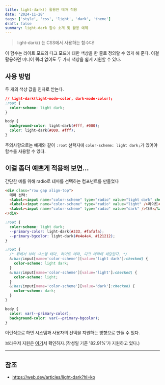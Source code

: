 ```yaml
---
title: light-dark() 활용한 테마 적용
date: '2024-11-28'
tags: ['style', 'css', 'light', 'dark', 'theme']
draft: false
summary: light-dark 함수 소개 및 활용 예제
---
```


> light-dark() 는 CSS에서 사용하는 함수다!

이 함수는 라이트 모드와 다크 모드에 대한 색상을 한 줄로 정의할 수 있게 해 준다. 이걸 활용하면 미디어 쿼리 없이도 두 가지 색상을 쉽게 지원할 수 있다.

## 사용 방법

두 개의 색상 값을 인자로 받는다.

```css
// light-dark(light-mode-color, dark-mode-color);
:root {
  color-scheme: light dark;
}

body {
  background-color: light-dark(#fff, #000);
  color: light-dark(#000, #fff);
}
```

주의사항으로는 예제와 같이 `:root` 선택자에 `color-scheme: light dark;`가 있어야 함수를 사용할 수 있다.

## 이걸 좀더 예쁘게 적용해 보면...

간단한 예를 위해 radio로 테마를 선택하는 컴포넌트를 만들었다

```html
<div class="row gap align-top">
  테마 선택:
  <label><input name="color-scheme" type="radio" value="light dark" checked />시스템</label>
  <label><input name="color-scheme" type="radio" value="light" />라이트</label>
  <label><input name="color-scheme" type="radio" value="dark" />다크</label>
</div>
```

```css
:root {
  color-scheme: light dark;
  --primary-color: light-dark(#333, #fafafa);
  --primary-bgcolor: light-dark(#e4e4e4, #121212);
}

:root {
  /* 위에서 부터 시스템 테마, 라이트 테마, 다크 테마에 해당한다. */
  &:has(input[name='color-scheme'][value='light dark']:checked) {
    color-scheme: light dark;
  }
  &:has(input[name='color-scheme'][value='light']:checked) {
    color-scheme: light;
  }
  &:has(input[name='color-scheme'][value='dark']:checked) {
    color-scheme: dark;
  }
}

body {
  color: var(--primary-color);
  background-color: var(--primary-bgcolor);
}
```

이런식으로 하면 시스템과 사용자의 선택을 지원하는 방향으로 만들 수 있다.

브라우저 지원은 [여기](https://caniuse.com/mdn-css_types_color_light-dark)서 확인하자.(작성일 기준 '82.91%'가 지원하고 있다.)

---

## 참조

- https://web.dev/articles/light-dark?hl=ko
